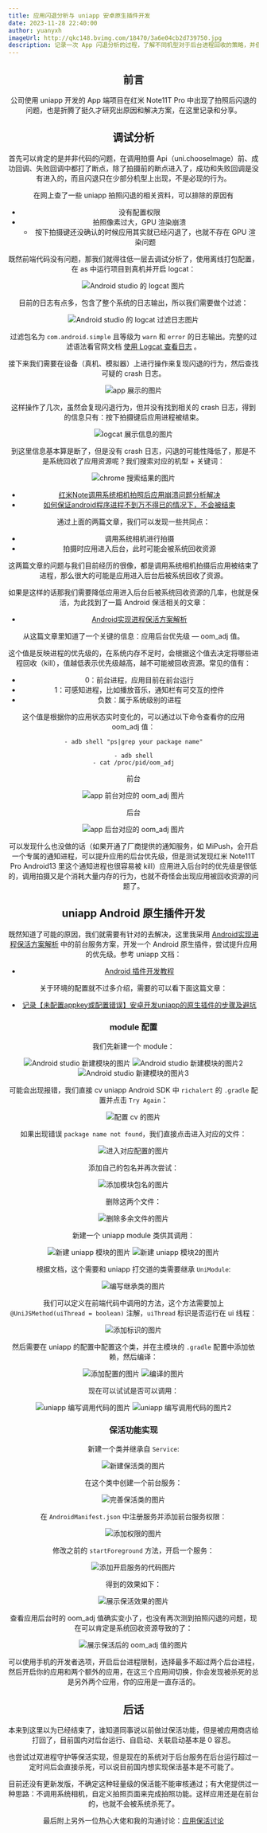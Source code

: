 ```yaml
---
title: 应用闪退分析与 uniapp 安卓原生插件开发
date: 2023-11-28 22:40:00
author: yuanyxh
imageUrl: http://qkc148.bvimg.com/18470/3a6e04cb2d739750.jpg
description: 记录一次 App 闪退分析的过程，了解不同机型对于后台进程回收的策略，并借助 uniapp 原生插件的能力解决相关 bug。
---
```


<Header frontmatter={frontmatter} />

<Toc toc={toc} />

## 前言

公司使用 uniapp 开发的 App 端项目在红米 Note11T Pro 中出现了拍照后闪退的问题，也是折腾了挺久才研究出原因和解决方案，在这里记录和分享。

## 调试分析

首先可以肯定的是并非代码的问题，在调用拍摄 Api（uni.chooseImage）前、成功回调、失败回调中都打了断点，除了拍摄前的断点进入了，成功和失败回调是没有进入的，而且闪退只在少部分机型上出现，不是必现的行为。

在网上查了一些 uniapp 拍照闪退的相关资料，可以排除的原因有

- 没有配置权限
- 拍照像素过大，GPU 渲染崩溃
  - 按下拍摄键还没确认的时候应用其实就已经闪退了，也就不存在 GPU 渲染问题

既然前端代码没有问题，那我们就得往低一层去调试分析了，使用离线打包配置，在 as 中运行项目到真机并开启 logcat：

<Image url='http://qkc148.bvimg.com/18470/fbcb8b1839ebcc41.png' width={1366} height={728} alt='Android studio 的 logcat 图片' />

目前的日志有点多，包含了整个系统的日志输出，所以我们需要做个过滤：

<Image url='http://qkc148.bvimg.com/18470/68142fb3405445ec.png' width={1366} height={728} alt='Android studio 的 logcat 过滤日志图片' />

过滤包名为 `com.android.simple` 且等级为 `warn` 和 `error` 的日志输出。完整的过滤语法看官网文档 [使用 Logcat 查看日志] 。

接下来我们需要在设备（真机、模拟器）上进行操作来复现闪退的行为，然后查找可疑的 crash 日志。

<Image url='https://qkc148.bvimg.com/18470/b9a548df1c946bad.gif' width={1080} height={2340} alt='app 展示的图片' />

这样操作了几次，虽然会复现闪退行为，但并没有找到相关的 crash 日志，得到的信息只有：按下拍摄键后应用进程被结束。

<Image url='http://qkc148.bvimg.com/18470/838664f464be5ba5.png' width={1366} height={728} alt='logcat 展示信息的图片' />

到这里信息基本算是断了，但是没有 crash 日志，闪退的可能性降低了，那是不是系统回收了应用资源呢？我们搜索对应的机型 + 关键词：

<Image url='http://qkc148.bvimg.com/18470/42e92f63155fcca3.png' width={1366} height={728} alt='chrome 搜索结果的图片' />

- [红米Note调用系统相机拍照后应用崩溃问题分析解决]
- [如何保证android程序进程不到万不得已的情况下，不会被结束]

通过上面的两篇文章，我们可以发现一些共同点：

- 调用系统相机进行拍摄
- 拍摄时应用进入后台，此时可能会被系统回收资源

这两篇文章的问题与我们目前经历的很像，都是调用系统相机拍摄后应用被结束了进程，那么很大的可能是应用进入后台后被系统回收了资源。

如果是这样的话那我们需要降低应用进入后台后被系统回收资源的几率，也就是保活，为此找到了一篇 Android 保活相关的文章：

- [Android实现进程保活方案解析]

从这篇文章里知道了一个关键的信息：应用后台优先级 — oom_adj 值。

这个值是反映进程的优先级的，在系统内存不足时，会根据这个值去决定将哪些进程回收（kill），值越低表示优先级越高，越不可能被回收资源。常见的值有：

- 0：前台进程，应用目前在前台运行
- 1：可感知进程，比如播放音乐，通知栏有可交互的控件
- 负数：属于系统级别的进程

这个值是根据你的应用状态实时变化的，可以通过以下命令查看你的应用 oom_adj 值：

```shell
- adb shell "ps|grep your package name"

- adb shell
- cat /proc/pid/oom_adj
```

前台

<Image url='http://qkc148.bvimg.com/18470/413a08249ae5752d.png' width={1045} height={580} alt='app 前台对应的 oom_adj 图片' />

后台

<Image url='http://qkc148.bvimg.com/18470/2f6c122f1441d7b8.png' width={1045} height={580} alt='app 后台对应的 oom_adj 图片' />

可以发现什么也没做的话（如果开通了厂商提供的通知服务，如 MiPush，会开启一个专属的通知进程，可以提升应用的后台优先级，但是测试发现红米 Note11T Pro Android13 里这个通知进程也很容易被 kill）应用进入后台时的优先级是很低的，调用拍摄又是个消耗大量内存的行为，也就不奇怪会出现应用被回收资源的问题了。

## uniapp Android 原生插件开发

既然知道了可能的原因，我们就需要有针对的去解决，这里我采用 [Android实现进程保活方案解析] 中的前台服务方案，开发一个 Android 原生插件，尝试提升应用的优先级。参考 uniapp 文档：

- [Android 插件开发教程]

关于环境的配置就不过多介绍，需要的可以看下面这篇文章：

- [记录【未配置appkey或配置错误】安卓开发uniapp的原生插件的步骤及避坑]

### module 配置

我们先新建一个 module：

<Image url='http://qkc148.bvimg.com/18470/d7a095efa0aea2c5.png' width={1366} height={728} alt='Android studio 新建模块的图片' />

<Image url='http://qkc148.bvimg.com/18470/d31de5eba43dbdf7.png' width={818} height={526} alt='Android studio 新建模块的图片2' />

<Image url='http://qkc148.bvimg.com/18470/6597dcbfee698d99.png' width={818} height={526} alt='Android studio 新建模块的图片3' />

可能会出现报错，我们直接 cv uniapp Android SDK 中 `richalert` 的 `.gradle` 配置并点击 `Try Again`：

<Image url='http://qkc148.bvimg.com/18470/28a0f9f0d40a9134.png' width={1366} height={728} alt='配置 cv 的图片' />

如果出现错误 `package name not found`，我们直接点击进入对应的文件：

<Image url='http://qkc148.bvimg.com/18470/99dd1e09687a59ae.png' width={1366} height={728} alt='进入对应配置的图片' />

添加自己的包名并再次尝试：

<Image url='http://qkc148.bvimg.com/18470/ab110a1b3f4a898e.png' width={1366} height={728} alt='添加模块包名的图片' />

删除这两个文件：

<Image url='http://qkc148.bvimg.com/18470/58958d21727c0d16.png' width={1366} height={728} alt='删除多余文件的图片' />

新建一个 uniapp module 类供其调用：

<Image url='http://qkc148.bvimg.com/18470/863abb6f2799ee74.png' width={1366} height={728} alt='新建 uniapp 模块的图片' />

<Image url='http://qkc148.bvimg.com/18470/c49c985f73c23e87.png' width={332} height={158} alt='新建 uniapp 模块2的图片' />

根据文档，这个需要和 uniapp 打交道的类需要继承 `UniModule`:

<Image url='http://qkc148.bvimg.com/18470/10a98f2b8bde970f.png' width={1366} height={728} alt='编写继承类的图片' />

我们可以定义在前端代码中调用的方法，这个方法需要加上 `@UniJSMethod(uiThread = boolean)` 注解，`uiThread` 标识是否运行在 ui 线程：

<Image url='http://qkc148.bvimg.com/18470/20b1297267f2ad3a.png' width={1366} height={728} alt='添加标识的图片' />

然后需要在 uniapp 的配置中配置这个类，并在主模块的 `.gradle` 配置中添加依赖，然后编译：

<Image url='http://qkc148.bvimg.com/18470/52fe698c8e25cd4b.png' width={1366} height={728} alt='添加配置的图片' />

<Image url='http://qkc148.bvimg.com/18470/4c6e8e64238f12df.png' width={1366} height={728} alt='编译的图片' />

现在可以试试是否可以调用：

<Image url='http://qkc148.bvimg.com/18470/ccb3cb266ecd0190.png' width={1132} height={408} alt='uniapp 编写调用代码的图片' />

<Image url='http://qkc148.bvimg.com/18470/1516bfa68ccca8bd.png' width={1366} height={728} alt='uniapp 编写调用代码的图片2' />

### 保活功能实现

新建一个类并继承自 `Service`:

<Image url='http://qkc148.bvimg.com/18470/7e36314fe89a40e0.png' width={1366} height={728} alt='新建保活类的图片' />

在这个类中创建一个前台服务：

<Image url='http://qkc148.bvimg.com/18470/d4d98ac04f9688c5.png' width={844} height={688} alt='完善保活类的图片' />

在 `AndroidManifest.json` 中注册服务并添加前台服务权限：

<Image url='http://qkc148.bvimg.com/18470/ada4719a9340b94f.png' width={1366} height={728} alt='添加权限的图片' />

修改之前的 `startForeground` 方法，开启一个服务：

<Image url='http://qkc148.bvimg.com/18470/376141bc8fdc1c30.png' width={1366} height={728} alt='添加开启服务的代码图片' />

得到的效果如下：

<Image url='http://qkc148.bvimg.com/18470/c4bc6468fd9138aa.gif' width={1080} height={2340} alt='展示保活效果的图片' />

查看应用后台时的 oom_adj 值确实变小了，也没有再次测到拍照闪退的问题，现在可以肯定是系统回收资源导致的了：

<Image url='http://qkc148.bvimg.com/18470/acd8e6913b5a76f5.png' width={1136} height={563} alt='展示保活后的 oom_adj 值的图片' />

可以使用手机的开发者选项，开启后台进程限制，选择最多不超过两个后台进程，然后开启你的应用和两个额外的应用，在这三个应用间切换，你会发现被杀死的总是另外两个应用，你的应用是一直存活的。

## 后话

本来到这里以为已经结束了，谁知道同事说以前做过保活功能，但是被应用商店给打回了，目前国内对后台运行、自启动、关联启动基本是 0 容忍。

也尝试过双进程守护等保活实现，但是现在的系统对于后台服务在后台运行超过一定时间后会直接杀死，可以说目前国内想实现保活基本是不可能了。

目前还没有更新发版，不确定这种轻量级的保活能不能审核通过；有大佬提供过一种思路：不调用系统相机，自定义拍照页面来完成拍照功能。这样应用还是在前台的，也就不会被系统杀死了。

最后附上另外一位热心大佬和我的沟通讨论：[应用保活讨论]

[使用 Logcat 查看日志]: https://developer.android.com/studio/debug/logcat?hl=zh-cn
[红米Note调用系统相机拍照后应用崩溃问题分析解决]: https://blog.csdn.net/huyongl1989/article/details/49333953
[如何保证android程序进程不到万不得已的情况下，不会被结束]: https://blog.csdn.net/u013474104/article/details/54666820
[Android实现进程保活方案解析]: https://cloud.tencent.com/developer/article/1784046
[Android 插件开发教程]: https://nativesupport.dcloud.net.cn/NativePlugin/course/android.html
[记录【未配置appkey或配置错误】安卓开发uniapp的原生插件的步骤及避坑]: https://blog.csdn.net/weixin_43449246/article/details/120486710
[应用保活讨论]: https://juejin.cn/pin/7306192146767446031
